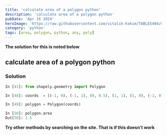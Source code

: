 ```yaml
---
title: 'calculate area of a polygon python'
description: 'calculate area of a polygon python'
pubDate: 'Apr 16 2024'
heroImage: 'https://raw.githubusercontent.com/vitalik-hakim/TABLES404/main/error_b/python.jpg'
category: 'python'
tags: [area, polygon, python, any, poly]
---
```


**The solution for this is noted below**

## calculate area of a polygon python

### Solution

```python
In [41]: from shapely.geometry import Polygon

In [48]: coords  = ((-1, 0), (-1, 1), (0, 0.5), (1, 1), (1, 0), (-1, 0))

In [49]: polygon = Polygon(coords)

In [50]: polygon.area
Out[50]: 1.5
```

**Try other methods by searching on the site. That is if this doesn't work**

